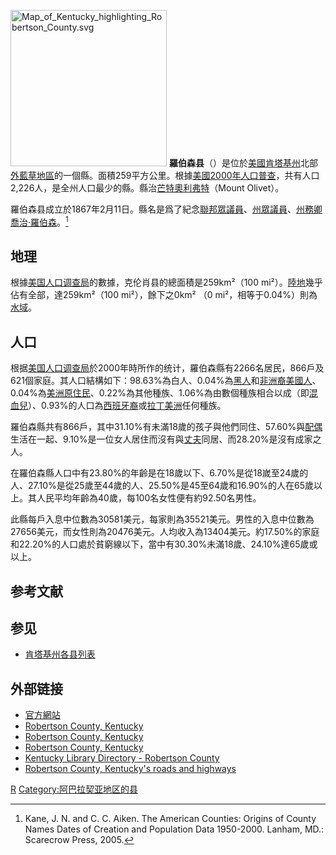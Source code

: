 {{noteTA
|T=zh-hans:罗伯森县 (肯塔基州);zh-hk:羅伯森縣 (肯塔基州);zh-tw:羅伯森郡 (肯塔基州);
|1=zh-hans:县;zh-hk:縣;zh-tw:郡;
}}
{{Otheruses|羅伯森縣|subject=美國肯塔基州的一個縣|other=同名的縣}}
[[File:Map_of_Kentucky_highlighting_Robertson_County.svg|250px]]
'''羅伯森县'''（{{lang-en|Robertson County}}）是位於[[美國|美國]][[肯塔基州|肯塔基州]]北部[[外藍草地區|外藍草地區]]的一個縣。面積259平方公里。根據[[美國2000年人口普查|美國2000年人口普查]]，共有人口2,226人，是全州人口最少的縣。縣治[[芒特奧利弗特_(德克薩斯州)|芒特奧利弗特]]（Mount Olivet）。

羅伯森县成立於1867年2月11日。縣名是爲了紀念[[美國眾議院|聯邦眾議員]]、[[肯塔基州州眾議院|州眾議員]]、[[肯塔基州州務卿|州務卿]][[喬治·羅伯森|喬治·羅伯森]]。<ref>Kane, J. N. and C. C. Aiken. The American Counties: Origins of County Names Dates of Creation and Population Data 1950-2000. Lanham, MD.: Scarecrow Press, 2005.</ref>

== 地理 ==
根據[[美国人口调查局|美国人口调查局]]的數據，克伦肖县的總面積是259km²（100 mi²）。[[陸地|陸地]]幾乎佔有全部，達259km²（100 mi²），餘下之0km² （0 mi²，相等于0.04%）則為[[水|水域]]。

== 人口 ==
根据[[美国人口调查局|美国人口调查局]]於2000年時所作的统计，羅伯森縣有2266名居民，866戶及621個家庭。其人口結構如下：98.63%為白人、0.04%為[[黑人|黑人]]和[[非洲裔美國人|非洲裔美國人]]、0.04%為[[美洲原住民|美洲原住民]]、0.22%為其他種族、1.06%為由數個種族相合以成（即[[混血兒|混血兒]]）、0.93%的人口為[[西班牙裔|西班牙裔]]或[[拉丁美洲|拉丁美洲]]任何種族。

羅伯森縣共有866戶，其中31.10%有未滿18歲的孩子與他們同住、57.60%與[[配偶|配偶]]生活在一起、9.10%是一位女人居住而沒有與[[丈夫|丈夫]]同居、而28.20%是沒有成家之人。

在羅伯森縣人口中有23.80%的年齡是在18歲以下、6.70%是從18嵗至24歲的人、27.10%是從25歲至44歲的人、25.50%是45至64歲和16.90%的人在65歲以上。其人民平均年齡為40歲，每100名女性便有約92.50名男性。

此縣每戶入息中位數為30581美元，每家則為35521美元。男性的入息中位數為27656美元，而女性則為20476美元。人均收入為13404美元。約17.50%的家庭和22.20%的人口處於貧窮線以下，當中有30.30%未滿18歲、24.10%達65歲或以上。

== 参考文献 ==

<div class="references-small">
<references />
</div>

== 参见 ==
* [[肯塔基州各县列表|肯塔基州各县列表]]

== 外部链接 ==
* [https://web.archive.org/web/20160809030504/http://www.robertsoncountyky.com/ 官方網站]
* [http://www.uky.edu/KentuckyAtlas/21201.html Robertson County, Kentucky] {{Wayback|url=http://www.uky.edu/KentuckyAtlas/21201.html |date=20120724182347 }}
* [http://www.city-data.com/county/Robertson_County-KY.html Robertson County, Kentucky] {{Wayback|url=http://www.city-data.com/county/Robertson_County-KY.html |date=20200714142417 }}
* [http://frontierfolk.org/robco.htm Robertson County, Kentucky] {{Wayback|url=http://frontierfolk.org/robco.htm |date=20210224164210 }}
* [https://web.archive.org/web/20080511213611/http://www.kdla.ky.gov/directory/county/robertson.htm Kentucky Library Directory - Robertson County]
* [http://www.kentuckyroads.com/robertson_county/ Robertson County, Kentucky's roads and highways] {{Wayback|url=http://www.kentuckyroads.com/robertson_county/ |date=20190716232705 }}

[[Category:肯塔基州行政区划|R]]
[[Category:阿巴拉契亚地区的县|Category:阿巴拉契亚地区的县]]